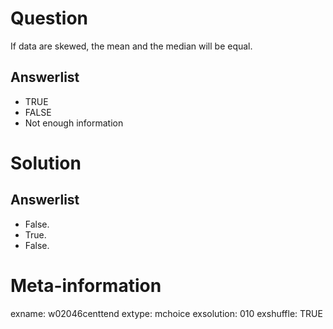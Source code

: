 Question
========
If data are skewed, the mean and the median will be equal.

Answerlist
----------
* TRUE
* FALSE
* Not enough information


Solution
========

Answerlist
----------
* False.
* True.
* False.


Meta-information
================
exname: w02046centtend
extype: mchoice
exsolution: 010
exshuffle: TRUE